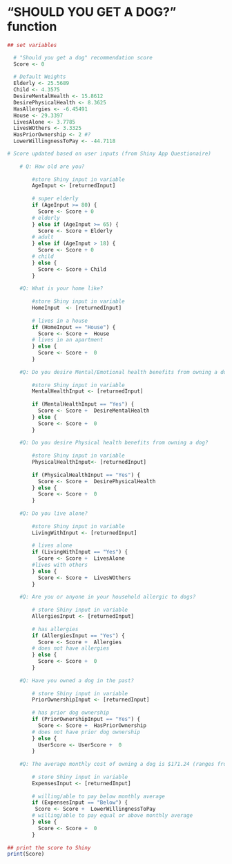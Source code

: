 
# "SHOULD YOU GET A DOG?" function
```r
## set variables

  # "Should you get a dog" recommendation score
  Score <- 0
  
  # Default Weights
  Elderly <- 25.5689
  Child <- 4.3575
  DesireMentalHealth <- 15.8612
  DesirePhysicalHealth <- 8.3625
  HasAllergies <- -6.45491
  House <- 29.3397
  LivesAlone <- 3.7785
  LivesWOthers <- 3.3325
  HasPriorOwnership <- 2 #?
  LowerWillingnessToPay <- -44.7118

# Score updated based on user inputs (from Shiny App Questionaire)  
      
    # Q: How old are you? 
    
        #store Shiny input in variable
        AgeInput <- [returnedInput]
        
        # super elderly
        if (AgeInput >= 80) {
          Score <- Score + 0
        # elderly
        } else if (AgeInput >= 65) {
          Score <- Score + Elderly
        # adult  
        } else if (AgeInput > 18) {
          Score <- Score + 0
        # child
        } else {
          Score <- Score + Child
        }
    
    #Q: What is your home like?
    
        #store Shiny input in variable
        HomeInput  <- [returnedInput]
        
        # lives in a house
        if (HomeInput == "House") {
          Score <- Score +  House
        # lives in an apartment
        } else {
          Score <- Score +  0
        }
    
    #Q: Do you desire Mental/Emotional health benefits from owning a dog?
    
        #store Shiny input in variable
        MentalHealthInput <- [returnedInput]
    
        if (MentalHealthInput == "Yes") {
          Score <- Score +  DesireMentalHealth
        } else {
          Score <- Score +  0
        }
        
    #Q: Do you desire Physical health benefits from owning a dog?
    
        #store Shiny input in variable
        PhysicalHealthInput<- [returnedInput]
    
        if (PhysicalHealthInput == "Yes") {
          Score <- Score +  DesirePhysicalHealth
        } else {
          Score <- Score +  0
        }
        
    #Q: Do you live alone?
    
        #store Shiny input in variable
        LivingWithInput <- [returnedInput]
    
        # lives alone
        if (LivingWithInput == "Yes") {
          Score <- Score +  LivesAlone 
        #lives with others
        } else {
          Score <- Score +  LivesWOthers
        }
    
    #Q: Are you or anyone in your household allergic to dogs?
    
        # store Shiny input in variable
        AllergiesInput <- [returnedInput]
        
        # has allergies
        if (AllergiesInput == "Yes") {
          Score <- Score +  Allergies
        # does not have allergies
        } else {
          Score <- Score +  0
        }
    
    #Q: Have you owned a dog in the past?
    
        # store Shiny input in variable
        PriorOwnershipInput <- [returnedInput]
        
        # has prior dog ownership
        if (PriorOwnershipInput == "Yes") {
          Score <- Score +  HasPriorOwnership
        # does not have prior dog ownership
        } else {
          UserScore <- UserScore +  0
        }
    
    #Q: The average monthly cost of owning a dog is $171.24 (ranges from $55.47 - $395.69). Would you be able/willing to pay equal to that amount, below that amount or above that amount for your dog?
    
        # store Shiny input in variable
        ExpensesInput <- [returnedInput]
        
        # willing/able to pay below monthly average
        if (ExpensesInput == "Below") {
         Score <- Score +  LowerWillingnessToPay 
        # willing/able to pay equal or above monthly average
        } else {
          Score <- Score +  0
        }
    
## print the score to Shiny
print(Score)
    
```

